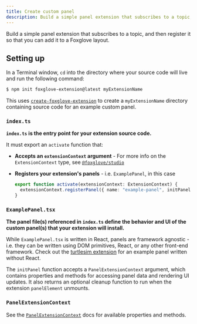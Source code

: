 ```yaml
---
title: Create custom panel
description: Build a simple panel extension that subscribes to a topic, and then register it so that you can add it to a Foxglove layout.
---
```


Build a simple panel extension that subscribes to a topic, and then register it so that you can add it to a Foxglove layout.

## Setting up

In a Terminal window, `cd` into the directory where your source code will live and run the following command:

```bash
$ npm init foxglove-extension@latest myExtensionName
```

This uses [`create-foxglove-extension`](https://github.com/foxglove/create-foxglove-extension) to create a `myExtensionName` directory containing source code for an example custom panel.

### `index.ts`

**`index.ts` is the entry point for your extension source code.**

It must export an `activate` function that:

- **Accepts an `extensionContext` argument** - For more info on the `ExtensionContext` type, see [`@foxglove/studio`](pathname:///extension-api)

- **Registers your extension's panels** - i.e. `ExamplePanel`, in this case

  ```ts
  export function activate(extensionContext: ExtensionContext) {
    extensionContext.registerPanel({ name: "example-panel", initPanel: initExamplePanel });
  }
  ```

### `ExamplePanel.tsx`

**The panel file(s) referenced in `index.ts` define the behavior and UI of the custom panel(s) that your extension will install.**

While `ExamplePanel.tsx` is written in React, panels are framework agnostic - i.e. they can be written using DOM primitives, React, or any other front-end framework. Check out the [turtlesim extension](https://github.com/foxglove/studio-extension-turtlesim/blob/main/src/TurtlePanel.ts) for an example panel written without React.

The `initPanel` function accepts a `PanelExtensionContext` argument, which contains properties and methods for accessing panel data and rendering UI updates. It also returns an optional cleanup function to run when the extension `panelElement` unmounts.

### `PanelExtensionContext`

See the [`PanelExtensionContext`](/docs/visualization/extensions/api/panel) docs for available properties and methods.
